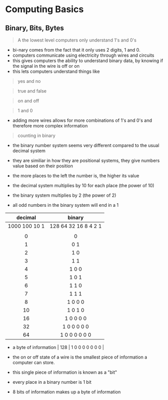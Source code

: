 # Computing Basics 

## Binary, Bits, Bytes
> A the lowest level computers only understand 1's and 0's 

- bi-nary comes from the fact that it only uses 2 digits, 1 and 0. 
- computers communicate using electricity through wires and circuits
- this gives computers the ability to understand binary data, by knowing if the signal in the wire is off or on 
- this lets computers understand things like 
> yes and no 

> true and false

> on and off 

> 1 and 0

- adding more wires allows for more combinations of 1's and 0's and therefore more complex information

> counting in binary

- the binary number system seems very different compared to the usual decimal system
- they are similiar in how they are positional systems, they give numbers value based on their position
- the more places to the left the number is, the higher its value
- the decimal system multiplies by 10 for each place (the power of 10)
- the binary system multiplies by 2 (the power of 2)

- all odd numbers in the binary system will end in a 1

|    decimal    |        binary        |
| :----------:  |     :----------:     |
| 1000 100 10 1 | 128 64 32 16 8 4 2 1 |
|               |                      |
|       0       |                    0 |
|       1       |                  0 1 |
|       2       |                  1 0 |
|       3       |                  1 1 |
|       4       |                1 0 0 |
|       5       |                1 0 1 |
|       6       |                1 1 0 |
|       7       |                1 1 1 |
|       8       |              1 0 0 0 |
|      10       |              1 0 1 0 |
|      16       |            1 0 0 0 0 |
|      32       |         1  0 0 0 0 0 |
|      64       |      1  0  0 0 0 0 0 |

- a byte of information
|     128       |   1  0  0  0 0 0 0 0 |

- the on or off state of a wire is the smallest piece of information a computer can store. 
- this single piece of information is known as a "bit"
- every place in a  binary number is 1 bit
- 8 bits of information makes up a byte of information
 
